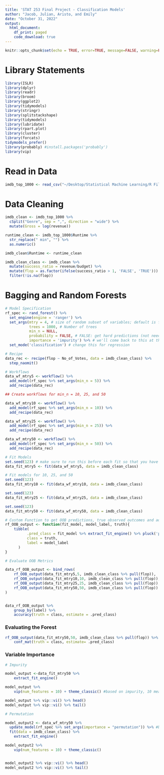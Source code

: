 ```yaml
---
title: 'STAT 253 Final Project - Classification Models'
author: "Jacob, Julian, Aristo, and Emily"
date: "October 31, 2022"
output: 
  html_document:
    df_print: paged
    code_download: true
---
```


```r
knitr::opts_chunk$set(echo = TRUE, error=TRUE, message=FALSE, warning=FALSE)
```

# Library Statements 

```r
library(ISLR)
library(dplyr)
library(readr)
library(broom)
library(ggplot2)
library(tidymodels) 
library(stringr)
library(splitstackshape)
library(tidymodels)
library(lubridate)
library(rpart.plot)
library(cluster)
library(forcats)
tidymodels_prefer()
library(probably) #install.packages('probably')
library(vip)
```

# Read in Data

```r
imdb_top_1000 <- read_csv("~/Desktop/Statistical Machine Learning/R Files/Final Project/imdb_top_1000_updated.csv")
```

# Data Cleaning

```r
imdb_clean <- imdb_top_1000 %>%
  cSplit("Genre", sep = ",", direction = "wide") %>%
  mutate(Gross = log(revenue))

runtime_clean <- imdb_top_1000$Runtime %>%
  str_replace(" min", "") %>%
  as.numeric()

imdb_clean$Runtime <- runtime_clean

imdb_clean_class <- imdb_clean %>%
  mutate(success_ratio = revenue/budget) %>%
  mutate(flop = as.factor(ifelse(success_ratio > 1, 'FALSE', 'TRUE'))) %>%
  filter(!is.na(flop))

```



# Bagging and Random Forests

```r
# Model Specification
rf_spec <- rand_forest() %>%
  set_engine(engine = 'ranger') %>% 
  set_args(mtry = 4, # size of random subset of variables; default is floor(sqrt(number of total predictors))
           trees = 1000, # Number of trees
           min_n = NULL,
           probability = FALSE, # FALSE: get hard predictions (not needed for regression)
           importance = 'impurity') %>% # we'll come back to this at the end
  set_mode('classification') # change this for regression

# Recipe
data_rec <- recipe(flop ~ No_of_Votes, data = imdb_clean_class) %>%
  step_naomit()

# Workflows
data_wf_mtry5 <- workflow() %>%
  add_model(rf_spec %>% set_args(min_n = 5)) %>%
  add_recipe(data_rec) 

## Create workflows for min_n = 10, 25, and 50

data_wf_mtry10 <- workflow() %>%
  add_model(rf_spec %>% set_args(min_n = 10)) %>%
  add_recipe(data_rec)

data_wf_mtry25 <- workflow() %>%
  add_model(rf_spec %>% set_args(min_n = 25)) %>%
  add_recipe(data_rec)

data_wf_mtry50 <- workflow() %>%
  add_model(rf_spec %>% set_args(min_n = 50)) %>%
  add_recipe(data_rec)
```

```r
# Fit Models
set.seed(123) # make sure to run this before each fit so that you have the same 1000 trees
data_fit_mtry5 <- fit(data_wf_mtry5, data = imdb_clean_class)

# Fit models for 10, 25, and 50
set.seed(123) 
data_fit_mtry10 <- fit(data_wf_mtry10, data = imdb_clean_class)

set.seed(123)
data_fit_mtry25 <- fit(data_wf_mtry25, data = imdb_clean_class)

set.seed(123) 
data_fit_mtry50 <- fit(data_wf_mtry50, data = imdb_clean_class)
```

```r
# Custom Function to get OOB predictions, true observed outcomes and add a user-provided model label
rf_OOB_output <- function(fit_model, model_label, truth){
    tibble(
          .pred_class = fit_model %>% extract_fit_engine() %>% pluck('predictions'), #OOB predictions
          class = truth,
          label = model_label
      )
}
```

```r
# Evaluate OOB Metrics

data_rf_OOB_output <- bind_rows(
    rf_OOB_output(data_fit_mtry5,5, imdb_clean_class %>% pull(flop)),
    rf_OOB_output(data_fit_mtry10,10, imdb_clean_class %>% pull(flop)),
    rf_OOB_output(data_fit_mtry25,25, imdb_clean_class %>% pull(flop)),
    rf_OOB_output(data_fit_mtry50,50, imdb_clean_class %>% pull(flop))
)


data_rf_OOB_output %>% 
    group_by(label) %>%
    accuracy(truth = class, estimate = .pred_class)
```

### Evaluating the Forest

```r
rf_OOB_output(data_fit_mtry50,50, imdb_clean_class %>% pull(flop)) %>%
    conf_mat(truth = class, estimate= .pred_class)
```

### Variable Importance

```r
# Impurity

model_output <-data_fit_mtry50 %>% 
    extract_fit_engine() 

model_output %>% 
    vip(num_features = 10) + theme_classic() #based on impurity, 10 meaning the top 10

model_output %>% vip::vi() %>% head()
model_output %>% vip::vi() %>% tail()
```

```r
# Permutation

model_output2 <- data_wf_mtry50 %>% 
  update_model(rf_spec %>% set_args(importance = "permutation")) %>% #based on permutation
  fit(data = imdb_clean_class) %>% 
    extract_fit_engine() 

model_output2 %>% 
    vip(num_features = 10) + theme_classic()


model_output2 %>% vip::vi() %>% head()
model_output2 %>% vip::vi() %>% tail()
```











